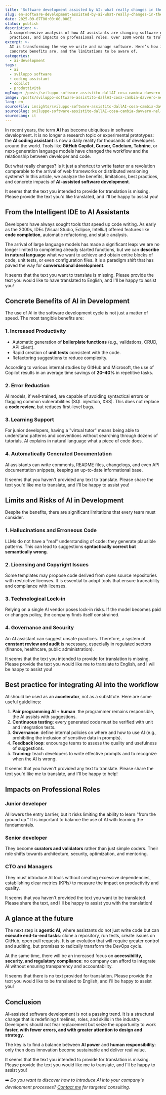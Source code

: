 ```yaml
---
title: 'Software development assisted by AI: what really changes in the work of developers'
slug: en-software-development-assisted-by-ai-what-really-changes-in-the-work-of-developers
date: 2025-09-07T00:00:00.000Z
status: publish
description: >-
  A comprehensive analysis of how AI assistants are changing software development: advantages, limitations, best
  practices, and impacts on professional roles. Over 1000 words to truly understand what it means to code with AI.
excerpt: >-
  AI is transforming the way we write and manage software. Here’s how it changes the lives of developers, what the
  concrete benefits are, and the limitations to be aware of.
categories:
  - ai-development
tags:
  - ai
  - sviluppo software
  - coding assistant
  - copilot
  - produttività
ogImage: /posts/sviluppo-software-assistito-dallAI-cosa-cambia-davvero-nel-lavoro-degli-sviluppatori/og.webp
image: /posts/sviluppo-software-assistito-dallAI-cosa-cambia-davvero-nel-lavoro-degli-sviluppatori/card.webp
lang: en
sourceFile: insights/sviluppo-software-assistito-dallAI-cosa-cambia-davvero-nel-lavoro-degli-sviluppatori.mdx
sourceSlug: sviluppo-software-assistito-dallAI-cosa-cambia-davvero-nel-lavoro-degli-sviluppatori
sourceLang: it
---
```


In recent years, the term **AI** has become ubiquitous in software development. It is no longer a research topic or experimental prototypes: the **AI coding assistant** is now a daily reality for thousands of developers around the world. Tools like **GitHub Copilot, Cursor, Codeium, Tabnine**, or next-generation language models have changed the workflow and the relationship between developer and code.

But what really changes? Is it just a shortcut to write faster or a revolution comparable to the arrival of web frameworks or distributed versioning systems? In this article, we analyze the benefits, limitations, best practices, and concrete impacts of **AI-assisted software development**.

It seems that the text you intended to provide for translation is missing. Please provide the text you'd like translated, and I'll be happy to assist you!

## From the Intelligent IDE to AI Assistants

Developers have always sought tools that speed up code writing. As early as the 2000s, IDEs (Visual Studio, Eclipse, IntelliJ) offered features like **code completion**, automatic refactoring, and static analysis.

The arrival of large language models has made a significant leap: we are no longer limited to completing already started functions, but we can **describe in natural language** what we want to achieve and obtain entire blocks of code, unit tests, or even configuration files. It is a paradigm shift that has paved the way for **conversational development**.

It seems that the text you want to translate is missing. Please provide the text you would like to have translated to English, and I'll be happy to assist you!

## Concrete Benefits of AI in Development

The use of AI in the software development cycle is not just a matter of speed. The most tangible benefits are:

### 1. Increased Productivity
- Automatic generation of **boilerplate functions** (e.g., validations, CRUD, API client).  
- Rapid creation of **unit tests** consistent with the code.  
- Refactoring suggestions to reduce complexity.

According to various internal studies by GitHub and Microsoft, the use of Copilot results in an average time savings of **20–40%** in repetitive tasks.

### 2. Error Reduction
AI models, if well-trained, are capable of avoiding syntactical errors or flagging common vulnerabilities (SQL injection, XSS). This does not replace a **code review**, but reduces first-level bugs.

### 3. Learning Support
For junior developers, having a "virtual tutor" means being able to understand patterns and conventions without searching through dozens of tutorials. AI explains in natural language what a piece of code does.

### 4. Automatically Generated Documentation
AI assistants can write comments, README files, changelogs, and even API documentation snippets, keeping an up-to-date informational base.

It seems that you haven't provided any text to translate. Please share the text you'd like me to translate, and I'll be happy to assist you!

## Limits and Risks of AI in Development

Despite the benefits, there are significant limitations that every team must consider.

### 1. Hallucinations and Erroneous Code
LLMs do not have a "real" understanding of code: they generate plausible patterns. This can lead to suggestions **syntactically correct but semantically wrong**.

### 2. Licensing and Copyright Issues
Some templates may propose code derived from open source repositories with restrictive licenses. It is essential to adopt tools that ensure traceability and compliance with licenses.

### 3. Technological Lock-in
Relying on a single AI vendor poses lock-in risks. If the model becomes paid or changes policy, the company finds itself constrained.

### 4. Governance and Security
An AI assistant can suggest unsafe practices. Therefore, a system of **constant review and audit** is necessary, especially in regulated sectors (finance, healthcare, public administration).

It seems that the text you intended to provide for translation is missing. Please provide the text you would like me to translate to English, and I will be happy to assist you!

## Best practice for integrating AI into the workflow

AI should be used as an **accelerator**, not as a substitute. Here are some useful guidelines:

1. **Pair programming AI + human**: the programmer remains responsible, the AI assists with suggestions.  
2. **Continuous testing**: every generated code must be verified with unit and integration tests.  
3. **Governance**: define internal policies on where and how to use AI (e.g., prohibiting the inclusion of sensitive data in prompts).  
4. **Feedback loop**: encourage teams to assess the quality and usefulness of suggestions.  
5. **Training**: teach developers to write effective prompts and to recognize when the AI is wrong.

It seems that you haven't provided any text to translate. Please share the text you'd like me to translate, and I'll be happy to help!

## Impacts on Professional Roles

### Junior developer
AI lowers the entry barrier, but it risks limiting the ability to learn "from the ground up." It is important to balance the use of AI with learning the fundamentals.

### Senior developer
They become **curators and validators** rather than just simple coders. Their role shifts towards architecture, security, optimization, and mentoring.

### CTO and Managers
They must introduce AI tools without creating excessive dependencies, establishing clear metrics (KPIs) to measure the impact on productivity and quality.

It seems that you haven't provided the text you want to be translated. Please share the text, and I'll be happy to assist you with the translation!

## A glance at the future

The next step is **agentic AI**, where assistants do not just write code but can **execute end-to-end tasks**: clone a repository, run tests, create issues on GitHub, open pull requests. It is an evolution that will require greater control and auditing, but promises to radically transform the DevOps cycle.

At the same time, there will be an increased focus on **accessibility, security, and regulatory compliance**: no company can afford to integrate AI without ensuring transparency and accountability.

It seems that there is no text provided for translation. Please provide the text you would like to be translated to English, and I'll be happy to assist you!

## Conclusion

AI-assisted software development is not a passing trend. It is a structural change that is redefining timelines, roles, and skills in the industry. Developers should not fear replacement but seize the opportunity to work **faster, with fewer errors, and with greater attention to design and strategy**.

The key is to find a balance between **AI power** and **human responsibility**: only then does innovation become sustainable and deliver real value.

It seems that the text you intended to provide for translation is missing. Please provide the text you would like me to translate, and I'll be happy to assist you!

➡️ *Do you want to discover how to introduce AI into your company's development processes? [Contact me](/contact) for targeted consulting.*